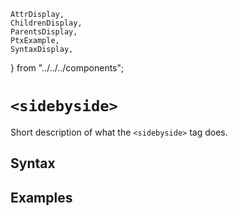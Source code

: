    AttrDisplay,
    ChildrenDisplay,
    ParentsDisplay,
    PtxExample,
    SyntaxDisplay,
} from "../../../components";

# `<sidebyside>`

Short description of what the `<sidebyside>` tag does.

## Syntax

<SyntaxDisplay name="sidebyside" />

## Examples

    